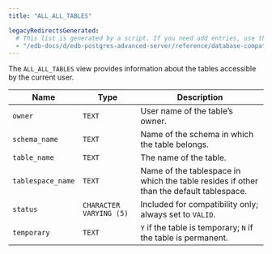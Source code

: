 ```yaml
---
title: "ALL_ALL_TABLES"

legacyRedirectsGenerated:
  # This list is generated by a script. If you need add entries, use the `legacyRedirects` key.
  - "/edb-docs/d/edb-postgres-advanced-server/reference/database-compatibility-for-oracle-developers-reference-guide/10/Database_Compatibility_for_Oracle_Developers_Reference_Guide.1.107.html"
---
```


<div id="all_all_tables" class="registered_link"></div>

The `ALL_ALL_TABLES` view provides information about the tables accessible by the current user.

| Name              | Type                    | Description                                                                             |
| ----------------- | ----------------------- | --------------------------------------------------------------------------------------- |
| `owner`           | `TEXT`                  | User name of the table’s owner.                                                         |
| `schema_name`     | `TEXT`                  | Name of the schema in which the table belongs.                                          |
| `table_name`      | `TEXT`                  | The name of the table.                                                                  |
| `tablespace_name` | `TEXT`                  | Name of the tablespace in which the table resides if other than the default tablespace. |
| `status`          | `CHARACTER VARYING (5)` | Included for compatibility only; always set to `VALID`.                                 |
| `temporary`       | `TEXT`                  | `Y` if the table is temporary; `N` if the table is permanent.                           |
